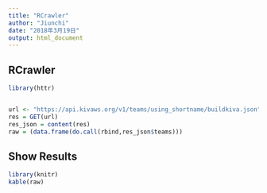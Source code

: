 ```yaml
---
title: "RCrawler"
author: "Jiunchi"
date: "2018年3月19日"
output: html_document
---
```


## RCrawler

```r
library(httr)


url <- "https://api.kivaws.org/v1/teams/using_shortname/buildkiva.json"
res = GET(url)
res_json = content(res)
raw = (data.frame(do.call(rbind,res_json$teams)))
```

## Show Results

```r
library(knitr)
kable(raw)
```
